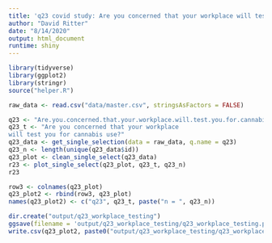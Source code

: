 ```yaml
---
title: 'q23 covid study: Are you concerned that your workplace will test you for cannabis use?'
author: "David Ritter"
date: "8/14/2020"
output: html_document
runtime: shiny
---
```


```r
library(tidyverse)
library(ggplot2)
library(stringr)
source("helper.R")
```

```r
raw_data <- read.csv("data/master.csv", stringsAsFactors = FALSE)
```

```r
q23 <- "Are.you.concerned.that.your.workplace.will.test.you.for.cannabis.use."
q23_t <- "Are you concerned that your workplace
will test you for cannabis use?"
q23_data <- get_single_selection(data = raw_data, q.name = q23)
q23_n <- length(unique(q23_data$id))
q23_plot <- clean_single_select(q23_data)
r23 <- plot_single_select(q23_plot, q23_t, q23_n)
r23
```

```r
row3 <- colnames(q23_plot)
q23_plot2 <- rbind(row3, q23_plot)
names(q23_plot2) <- c("q23", q23_t, paste("n = ", q23_n))
```

```r
dir.create("output/q23_workplace_testing")
ggsave(filename = 'output/q23_workplace_testing/q23_workplace_testing.png', plot = r23, device = 'png')
write.csv(q23_plot2, paste0("output/q23_workplace_testing/q23_workplace_testing_", q23_n,".csv"), row.names=F)
```



